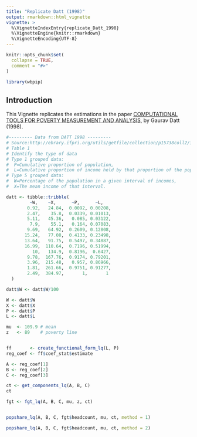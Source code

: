 ```yaml
---
title: "Replicate Datt (1998)"
output: rmarkdown::html_vignette
vignette: >
  %\VignetteIndexEntry{replicate_Datt_1998}
  %\VignetteEngine{knitr::rmarkdown}
  %\VignetteEncoding{UTF-8}
---
```


```r
knitr::opts_chunk$set(
  collapse = TRUE,
  comment = "#>"
)
```

```r
library(wbpip)
```

## Introduction

This Vignette replicates the estimations in the paper [COMPUTATIONAL TOOLS FOR POVERTY
MEASUREMENT AND ANALYSIS](http://ebrary.ifpri.org/utils/getfile/collection/p15738coll2/id/125673/filename/125704.pdf), by Gaurav Datt (1998).

```r

#--------- Data from DATT 1998 ---------
# Source:http://ebrary.ifpri.org/utils/getfile/collection/p15738coll2/id/125673/filename/125704.pdf
# Table 1
# Identify the type of data
# Type 1 grouped data: 
#  P=Cumulative proportion of population, 
#  L=Cumulative proportion of income held by that proportion of the population
# Type 5 grouped data: 
#  W=Percentage of the population in a given interval of incomes, 
#  X=The mean income of that interval.

datt <- tibble::tribble(
         ~W,    ~X,      ~P,      ~L,
        0.92,   24.84,  0.0092, 0.00208,
        2.47,    35.8,  0.0339, 0.01013,
        5.11,   45.36,   0.085, 0.03122,
         7.9,    55.1,   0.164, 0.07083,
        9.69,   64.92,  0.2609, 0.12808,
       15.24,   77.08,  0.4133, 0.23498,
       13.64,   91.75,  0.5497, 0.34887,
       16.99,  110.64,  0.7196, 0.51994,
          10,   134.9,  0.8196,  0.6427,
        9.78,  167.76,  0.9174, 0.79201,
        3.96,  215.48,   0.957, 0.86966,
        1.81,  261.66,  0.9751, 0.91277,
        2.49,  384.97,       1,       1
  )

datt$W <- datt$W/100

W <- datt$W
X <- datt$X
P <- datt$P
L <- datt$L

mu  <- 109.9 # mean
z   <- 89    # poverty line


ff       <- create_functional_form_lq(L, P)
reg_coef <- ff$coef_stat$estimate

A <- reg_coef[1]
B <- reg_coef[2]
C <- reg_coef[3]

ct <- get_components_lq(A, B, C)
ct

fgt <- fgt_lq(A, B, C, mu, z, ct)


popshare_lq(A, B, C, fgt$headcount, mu, ct, method = 1)

popshare_lq(A, B, C, fgt$headcount, mu, ct, method = 2)




```
